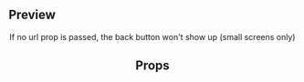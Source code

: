 
<Meta title="Header" component={Header} />

## Preview

<Preview>
  <Story name="Header">
    <Header
      text={text('Text', 'Mi cuenta')}
      url={text('URL', 'https://www.reservamos.mx/')}
    />
  </Story>
</Preview>

If no url prop is passed, the back button won't show up (small screens only)

<Preview>
  <Story name="Header without back button">
    <Header text="Sin botón" />
  </Story>
</Preview>

## Props

<Props of={Header} />
